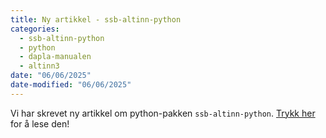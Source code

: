 ```yaml
---
title: Ny artikkel - ssb-altinn-python
categories:
  - ssb-altinn-python
  - python
  - dapla-manualen
  - altinn3
date: "06/06/2025"
date-modified: "06/06/2025"
---
```



Vi har skrevet ny artikkel om python-pakken `ssb-altinn-python`. [Trykk her](../../../statistikkere/ssb-altinn-python.qmd) for å lese den!